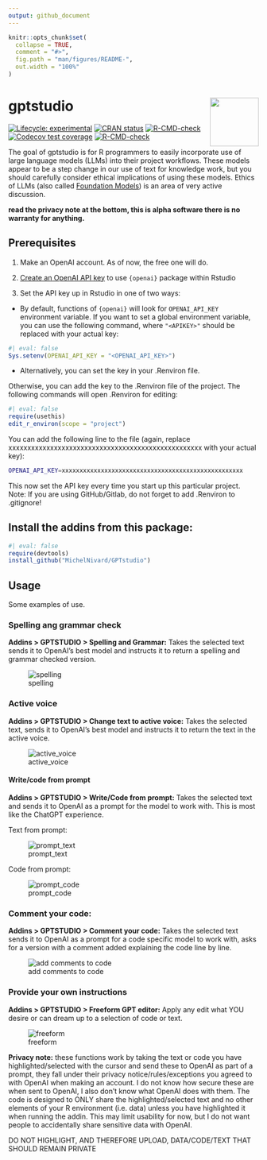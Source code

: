 ```yaml
---
output: github_document
---
```


<!-- README.md is generated from README.Rmd. Please edit that file -->

```r
knitr::opts_chunk$set(
  collapse = TRUE,
  comment = "#>",
  fig.path = "man/figures/README-",
  out.width = "100%"
)
```

# gptstudio <img src="man/figures/logo.png" align="right" height="98" />

<!-- badges: start -->
[![Lifecycle: experimental](https://img.shields.io/badge/lifecycle-experimental-orange.svg)](https://lifecycle.r-lib.org/articles/stages.html#experimental)
[![CRAN status](https://www.r-pkg.org/badges/version/GPTstudio)](https://CRAN.R-project.org/package=GPTstudio)
[![R-CMD-check](https://github.com/JamesHWade/GPTstudio/actions/workflows/R-CMD-check.yaml/badge.svg)](https://github.com/JamesHWade/GPTstudio/actions/workflows/R-CMD-check.yaml)
[![Codecov test coverage](https://codecov.io/gh/JamesHWade/GPTstudio/branch/main/graph/badge.svg)](https://app.codecov.io/gh/JamesHWade/GPTstudio?branch=main)
[![R-CMD-check](https://github.com/MichelNivard/gptstudio/actions/workflows/R-CMD-check.yaml/badge.svg)](https://github.com/MichelNivard/gptstudio/actions/workflows/R-CMD-check.yaml)
<!-- badges: end -->

The goal of gptstudio is for R programmers to easily incorporate use of large language models (LLMs) into their project workflows. These models appear to be a step change in our use of text for knowledge work, but you should carefully consider ethical implications of using these models. Ethics of LLMs (also called [Foundation Models](https://arxiv.org/abs/2108.07258)) is an area of very active discussion.

**read the privacy note at the bottom, this is alpha software there is no warranty for anything.**

## Prerequisites

1. Make an OpenAI account. As of now, the free one will do.

2. [Create an OpenAI API key](https://beta.openai.com/account/api-keys) to use `{openai}` package within Rstudio

3. Set the API key up in Rstudio in one of two ways:
  - By default, functions of `{openai}` will look for `OPENAI_API_KEY` environment variable. If you want to set a global environment variable, you can use the following command, where `"<APIKEY>"` should be replaced with your actual key:

```r
#| eval: false
Sys.setenv(OPENAI_API_KEY = "<OPENAI_API_KEY>")
```

  - Alternatively, you can set the key in your .Renviron file.

Otherwise, you can add the key to the .Renviron file of the project. The following commands will open .Renviron for editing:

```r
#| eval: false
require(usethis)
edit_r_environ(scope = "project")
```

You can add the following line to the file (again, replace xxxxxxxxxxxxxxxxxxxxxxxxxxxxxxxxxxxxxxxxxxxxxxxxxxx with your actual key):

```.bash
OPENAI_API_KEY=xxxxxxxxxxxxxxxxxxxxxxxxxxxxxxxxxxxxxxxxxxxxxxxxxxx
```

This now set the API key every time you start up this particular project. Note: If you are using GitHub/Gitlab, do not forget to add .Renviron to .gitignore!

## Install the addins from this package:

```r
#| eval: false
require(devtools)
install_github("MichelNivard/GPTstudio")
```

## Usage

Some examples of use.
 
### Spelling ang grammar check

**Addins > GPTSTUDIO > Spelling and Grammar:** Takes the selected text sends it to OpenAI's best model and instructs it to return a spelling and grammar checked version. 

![spelling](./media/spelling.gif)

### Active voice

**Addins > GPTSTUDIO > Change text to active voice:** Takes the selected text, sends it to OpenAI's best model and instructs it to return the text in  the active voice. 

![active_voice](./media/active_voice.gif)

#### Write/code from prompt

**Addins > GPTSTUDIO > Write/Code from prompt:** Takes the selected text and sends it to OpenAI as a prompt for the model to work with. This is most like the ChatGPT experience.

Text from prompt:

![prompt_text](./media/promt_text.gif)

Code from prompt:

![prompt_code](./media/prompt_code.gif)


### Comment your code: 

**Addins > GPTSTUDIO > Comment your code:** Takes the selected text sends it to OpenAI as a prompt for a code specific model to work with, asks for a version with a comment added explaining the code line by line. 

![add comments to code](./media/comments.gif)

### Provide your own instructions

**Addins > GPTSTUDIO > Freeform GPT editor:** Apply any edit what YOU desire or can dream up to a selection of code or text.

![freeform](./media/hugo.gif)


**Privacy note:** these functions work by taking the text or code you have highlighted/selected with the cursor and send these to OpenAI as part of a prompt, they fall under their privacy notice/rules/exceptions you agreed to with OpenAI when making an account. I do not know how secure these are when sent to OpenAI, I also don't know what OpenAI does with them. The code is designed to ONLY share the highlighted/selected text and no other elements of your R environment (i.e. data) unless you have highlighted it when running the addin. This may limit usability for now, but I do not want people to accidentally share sensitive data with OpenAI.


DO NOT HIGHLIGHT, AND THEREFORE UPLOAD, DATA/CODE/TEXT THAT SHOULD REMAIN PRIVATE


